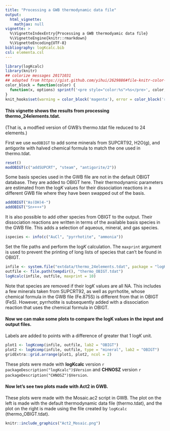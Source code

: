```yaml
---
title: "Processing a GWB thermodynamic data file"
output:
  html_vignette:
    mathjax: null
vignette: >
  %\VignetteIndexEntry{Processing a GWB thermodyamic data file}
  %\VignetteEngine{knitr::rmarkdown}
  %\VignetteEncoding{UTF-8}
bibliography: logKcalc.bib
csl: elementa.csl
---
```


<!-- https://gomakethings.com/how-to-break-an-image-out-of-its-parent-container-with-css/ -->
<style>
@media (min-width: 700px) {
  .full-width {
    left: 50%;
    margin-left: -50vw;
    margin-right: -50vw;
    max-width: 100vw;
    position: relative;
    right: 50%;
    width: 100vw;
  }
}
@media (min-width: 1020px) {
  .full-width {
    left: 50vw; /* fallback if needed */
    left: calc(50vw - 160px);
    width: 1000px;
    position: relative;
    background-color: #9ecff7;
    padding:10px;
  }
}
</style>

```r
library(logKcalc)
library(knitr)
## colorize messages 20171031
## adapted from https://gist.github.com/yihui/2629886#file-knitr-color-msg-rnw
color_block = function(color) {
  function(x, options) sprintf('<pre style="color:%s">%s</pre>', color, x)
}
knit_hooks$set(warning = color_block('magenta'), error = color_block('red'), message = color_block('blue'))
```

#### This vignette shows the results from processing thermo_24elements.tdat.
(That is, a modfied version of GWB's thermo.tdat file reduced to 24 elements.)

First we use `modOBIGT` to add some minerals from SUPCRT92, H2O(g), and antigorite with halved chemical formula to match the one used in thermo.tdat.

```r
reset()
modOBIGT(c("addSUPCRT", "steam", "antigorite/2"))
```

Some basis species used in the GWB file are not in the default OBIGT database.
They are added to OBIGT here.
Their thermodynamic parameters are estimated from the log*K* values for their dissociation reactions in a different GWB file where they have been swapped out of the basis.

```r
addOBIGT("As(OH)4-")
addOBIGT("Sn++++")
```

It is also possible to add other species from OBIGT to the output.
Their dissociation reactions are written in terms of the available basis species in the GWB file.
This adds a selection of aqueous, mineral, and gas species.

```r
ispecies <- info(c("AuCl", "pyrrhotite", "ammonia"))
```

Set the file paths and perform the log*K* calculation.
The `maxprint` argument is used to prevent the printing of long lists of species that can't be found in OBIGT.

```r
infile <- system.file("extdata/thermo_24elements.tdat", package = "logKcalc")
outfile <- file.path(tempdir(), "thermo_OBIGT.tdat")
logKcalc(infile, outfile, maxprint = 10)
```

Note that species are removed if their log*K* values are all NA.
This includes a few minerals taken from SUPCRT92, as well as pyrrhotite, whose chemical formula in the GWB file (Fe.875S) is different from that in OBIGT (FeS).
However, pyrrhotite is subsequently added with a dissociation reaction that uses the chemical formula in OBIGT.

#### Now we can make some plots to compare the logK values in the input and output files.

Labels are added to points with a difference of greater that 1 log*K* unit.

```r
plot1 <- logKcomp(infile, outfile, lab2 = "OBIGT")
plot2 <- logKcomp(infile, outfile, type = "mineral", lab2 = "OBIGT")
gridExtra::grid.arrange(plot1, plot2, ncol = 2)
```

These plots were made with **logKcalc** version `r packageDescription("logKcalc")$Version` and **CHNOSZ** version `r packageDescription("CHNOSZ")$Version`.

#### Now let's see two plots made with Act2 in GWB.

These plots were made with the Mosaic.ac2 script in GWB.
The plot on the left is made with the default thermodynamic data file (thermo.tdat), and the plot on the right is made using the file created by `logKcalc` (thermo_OBIGT.tdat).

```r
knitr::include_graphics("Act2_Mosaic.png")
```
